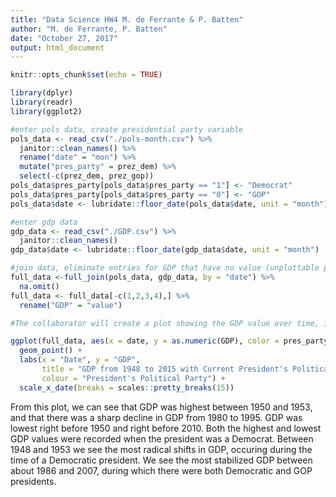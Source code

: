 ```yaml
---
title: "Data Science HW4 M. de Ferrante & P. Batten"
author: "M. de Ferrante, P. Batten"
date: "October 27, 2017"
output: html_document
---
```


```r
knitr::opts_chunk$set(echo = TRUE)
```

``` r
library(dplyr)
library(readr)
library(ggplot2)

#enter pols data, create presidential party variable
pols_data <- read_csv("./pols-month.csv") %>%
  janitor::clean_names() %>%
  rename("date" = "mon") %>%
  mutate("pres_party" = prez_dem) %>%
  select(-c(prez_dem, prez_gop))
pols_data$pres_party[pols_data$pres_party == "1"] <- "Democrat"
pols_data$pres_party[pols_data$pres_party == "0"] <- "GOP"
pols_data$date <- lubridate::floor_date(pols_data$date, unit = "month")

#enter gdp data
gdp_data <- read_csv("./GDP.csv") %>%
  janitor::clean_names()
gdp_data$date <- lubridate::floor_date(gdp_data$date, unit = "month")

#join data, eliminate entries for GDP that have no value (unplottable points)
full_data <-full_join(pols_data, gdp_data, by = "date") %>%
  na.omit()
full_data <- full_data[-c(1,2,3,4),] %>%
  rename("GDP" = "value")

#The collaborator will create a plot showing the GDP value over time, including the party of the president in an informative aesthetic.

ggplot(full_data, aes(x = date, y = as.numeric(GDP), color = pres_party)) +
  geom_point() + 
  labs(x = "Date", y = "GDP", 
       title = "GDP from 1948 to 2015 with Current President's Political Party",
       colour = "President's Political Party") + 
  scale_x_date(breaks = scales::pretty_breaks(15))

```

From this plot, we can see that GDP was highest between 1950 and 1953, and that there was a sharp decline in GDP from 1980 to 1995. GDP was lowest right before 1950 and right before 2010. Both the highest and lowest GDP values were recorded when the president was a Democrat. Between 1948 and 1953 we see the most radical shifts in GDP, occuring during the time of a Democratic president. We see the most stabilized GDP between about 1986 and 2007, during which there were both Democratic and GOP presidents. 
